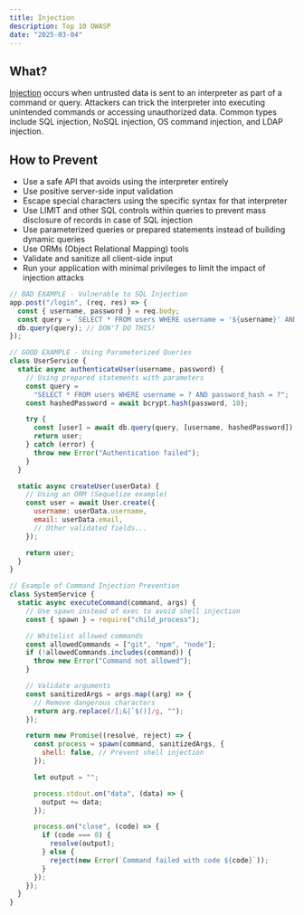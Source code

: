 ```yaml
---
title: Injection
description: Top 10 OWASP
date: "2025-03-04"
---
```


## What?

[Injection](https://owasp.org/Top10/A03_2021-Injection/) occurs when untrusted data is sent to an interpreter as part of a command or query. Attackers can trick the interpreter into executing unintended commands or accessing unauthorized data. Common types include SQL injection, NoSQL injection, OS command injection, and LDAP injection.

## How to Prevent

- Use a safe API that avoids using the interpreter entirely
- Use positive server-side input validation
- Escape special characters using the specific syntax for that interpreter
- Use LIMIT and other SQL controls within queries to prevent mass disclosure of records in case of SQL injection
- Use parameterized queries or prepared statements instead of building dynamic queries
- Use ORMs (Object Relational Mapping) tools
- Validate and sanitize all client-side input
- Run your application with minimal privileges to limit the impact of injection attacks

```js
// BAD EXAMPLE - Vulnerable to SQL Injection
app.post("/login", (req, res) => {
  const { username, password } = req.body;
  const query = `SELECT * FROM users WHERE username = '${username}' AND password = '${password}'`;
  db.query(query); // DON'T DO THIS!
});

// GOOD EXAMPLE - Using Parameterized Queries
class UserService {
  static async authenticateUser(username, password) {
    // Using prepared statements with parameters
    const query =
      "SELECT * FROM users WHERE username = ? AND password_hash = ?";
    const hashedPassword = await bcrypt.hash(password, 10);

    try {
      const [user] = await db.query(query, [username, hashedPassword]);
      return user;
    } catch (error) {
      throw new Error("Authentication failed");
    }
  }

  static async createUser(userData) {
    // Using an ORM (Sequelize example)
    const user = await User.create({
      username: userData.username,
      email: userData.email,
      // Other validated fields...
    });

    return user;
  }
}

// Example of Command Injection Prevention
class SystemService {
  static async executeCommand(command, args) {
    // Use spawn instead of exec to avoid shell injection
    const { spawn } = require("child_process");

    // Whitelist allowed commands
    const allowedCommands = ["git", "npm", "node"];
    if (!allowedCommands.includes(command)) {
      throw new Error("Command not allowed");
    }

    // Validate arguments
    const sanitizedArgs = args.map((arg) => {
      // Remove dangerous characters
      return arg.replace(/[;&|`$()]/g, "");
    });

    return new Promise((resolve, reject) => {
      const process = spawn(command, sanitizedArgs, {
        shell: false, // Prevent shell injection
      });

      let output = "";

      process.stdout.on("data", (data) => {
        output += data;
      });

      process.on("close", (code) => {
        if (code === 0) {
          resolve(output);
        } else {
          reject(new Error(`Command failed with code ${code}`));
        }
      });
    });
  }
}

```
